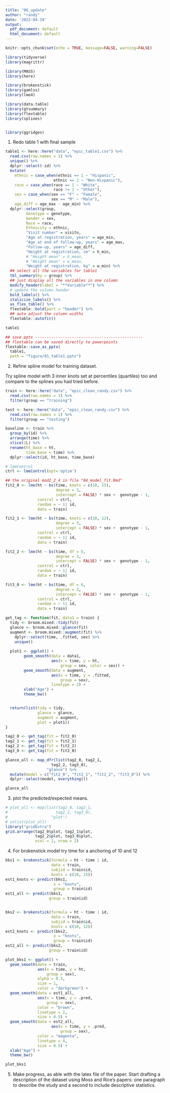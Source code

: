 ```yaml
---
title: "06_update"
author: "randy"
date: '2022-04-19'
output:
  pdf_document: default
  html_document: default
---
```


```r
knitr::opts_chunk$set(echo = TRUE, message=FALSE, warning=FALSE)
```


```r
library(tidyverse)
library(magrittr)

library(MASS)
library(here)

library(brokenstick)
library(gamlss)
library(lme4)

library(data.table)
library(gtsummary)
library(flextable)
library(splines)


library(ggridges)
```


1. Redo table 1 with final sample  

```r
table1 <- here::here("data", "epic_table1.csv") %>%
  read.csv(row.names = 1) %>%
  unique() %>%
  dplyr::select(-id) %>%
  mutate(
    ethnic = case_when(ethnic == 1 ~ "Hispanic",
                     ethnic == 2 ~ "Non-Hispanic"),
    race = case_when(race == 1 ~ "White",
                     race != 1 ~ "Other"),
    sex = case_when(sex == "F" ~ "Female",
                    sex == "M" ~ "Male"),
    age_diff = age_max - age_min) %>% 
  dplyr::select(group,
         Genotype = genotype,
         Gender = sex,
         Race = race,
         Ethnicity = ethnic,
         "Visit number" = visitn,
         "Age at registration, years" = age_min, 
         "Age at end of follow-up, years" = age_max, 
         "Follow-up, years" = age_diff,
         "Height at registration, cm" = h_min,
         # "Height mean" = h_mean, 
         # "Weight mean" = w_mean,
         "Weight at registration, kg" = w_min) %>% 
  ## select all the variables for table1
  tbl_summary(by = group) %>%
  ## just display all the variables in one column
  modify_header(label = "**Variable**") %>%
  # update the column header
  bold_labels() %>%
  italicize_labels() %>%
  as_flex_table() %>%
  flextable::bold(part = "header") %>% 
  ## auto adjust the column widths 
  flextable::autofit()
```


```r
table1

## save pptx -----------------------------------------------
## flextable can be saved directly to powerpoints
flextable::save_as_pptx(
  table1, 
  path = "figure/01_table1.pptx")
```


2. Refine spline model for training dataset. 

Try spline model with 3 inner knots set at percentiles (quartiles) too 
and compare to the splines you had tried before. 

```r
train <- here::here("data", "epic_clean_randy.csv") %>%
  read.csv(row.names = 1) %>% 
  filter(group == "training")

test <- here::here("data", "epic_clean_randy.csv") %>%
  read.csv(row.names = 1) %>%
  filter(group == "testing")

baseline <- train %>% 
  group_by(id) %>% 
  arrange(time) %>% 
  slice(1L) %>%
  rename(ht_base = ht,
         time_base = time) %>%
  dplyr::select(id, ht_base, time_base)
```


```r
# lmeControl
ctrl <- lmeControl(opt='optim')

## the original mod2_2_4 in file "04_model_fit.Rmd"
fit2_0 <- lme(ht ~ bs(time, knots = c(10, 15), 
                      degree = 3,
                      intercept = FALSE) * sex +  genotype - 1,
              control = ctrl,
              random = ~ 1| id,
              data = train)

fit2_1 <- lme(ht ~ bs(time, knots = c(10, 12), 
                      degree = 3,
                      intercept = FALSE) * sex +  genotype - 1,
              control = ctrl,
              random = ~ 1| id,
              data = train)

fit2_2 <- lme(ht ~ bs(time, df = 5, 
                      degree = 3,
                      intercept = FALSE) * sex +  genotype - 1,
              control = ctrl,
              random = ~ 1| id,
              data = train)

fit3_0 <- lme(ht ~ bs(time, df = 6, 
                      degree = 3,
                      intercept = FALSE) * sex +  genotype - 1,
              control = ctrl,
              random = ~ 1| id,
              data = train)
```


```r
get_tag <- function(fit, data1 = train) {
  tidy <- broom.mixed::tidy(fit)
  glance <- broom.mixed::glance(fit)
  augment <- broom.mixed::augment(fit) %>%
    dplyr::select(time, .fitted, sex) %>%
    unique()
  
  plot1 <- ggplot() +
        geom_smooth(data = data1, 
                    aes(x = time, y = ht, 
                        group = sex, color = sex)) +
        geom_smooth(data = augment, 
                    aes(x = time, y = .fitted, 
                        group = sex),
                    linetype = 2) +
        xlab("Age") +
        theme_bw()


  return(list(tidy = tidy, 
              glance = glance, 
              augment = augment,
              plot = plot1))
}
```

```r
tag2_0 <- get_tag(fit = fit2_0)
tag2_1 <- get_tag(fit = fit2_1)
tag2_2 <- get_tag(fit = fit2_2)
tag3_0 <- get_tag(fit = fit3_0)

glance_all <- map_dfr(list(tag2_0, tag2_1,
                    tag2_2, tag3_0),
                  "glance") %>%
  mutate(model = c("fit2_0", "fit2_1", "fit2_2", "fit3_0")) %>%
  dplyr::select(model, everything())

glance_all
```

3. plot the predicted/expected means. 

```r
# plot_all <- map(list(tag2_0, tag2_1,
#                     tag2_2, tag3_0),
#                   "plot")
# unlist(plot_all)
library("gridExtra")
grid.arrange(tag2_0$plot, tag2_1$plot,
             tag2_2$plot, tag3_0$plot,
             ncol = 2, nrow = 2)
```

4. For brokenstick model try time for a anchoring of 10 and 12  

```r
bks1 <- brokenstick(formula = ht ~ time | id,
                    data = train,
                    subjid = train$id,
                    knots = c(10, 15))
est1_knots <- predict(bks1, 
                     x = "knots", 
                     group = train$id)
est1_all <- predict(bks1, 
                   group = train$id)


bks2 <- brokenstick(formula = ht ~ time | id,
                    data = train,
                    subjid = train$id,
                    knots = c(10, 12))
est2_knots <- predict(bks2, 
                     x = "knots", 
                     group = train$id)
est2_all <- predict(bks2, 
                   group = train$id)
```


```r
plot_bks1 <- ggplot() +
  geom_smooth(data = train, 
              aes(x = time, y = ht, 
                  group = sex),
              alpha = 0.3,
              size = 1,
              color = "darkgreen") +
  geom_smooth(data = est1_all, 
              aes(x = time, y = .pred, 
                  group = sex),
              color = "brown",
              linetype = 2,
              size = 0.5) +
  geom_smooth(data = est2_all, 
                    aes(x = time, y = .pred, 
                        group = sex),
              color = "magenta",
              linetype = 4,
              size = 0.5) +
  xlab("Age") +
  theme_bw()

plot_bks1
```


5. Make progress, as able with the latex file of the paper. 
Start drafting a description of the dataset using Moss and Rice’s papers: 
one paragraph to describe the study and a second to include descriptive statistics.   
 


